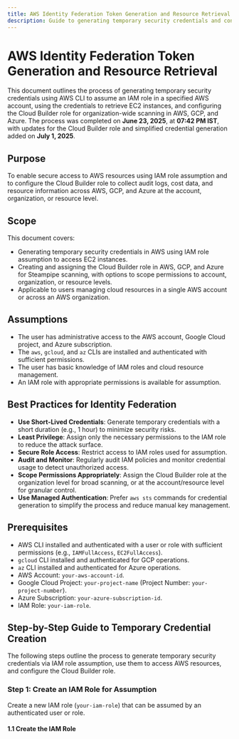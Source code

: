 ```yaml
---
title: AWS Identity Federation Token Generation and Resource Retrieval
description: Guide to generating temporary security credentials and configuring the Cloud Builder role for AWS, GCP, and Azure.
---
```


# AWS Identity Federation Token Generation and Resource Retrieval

This document outlines the process of generating temporary security credentials using AWS CLI to assume an IAM role in a specified AWS account, using the credentials to retrieve EC2 instances, and configuring the Cloud Builder role for organization-wide scanning in AWS, GCP, and Azure. The process was completed on **June 23, 2025**, at **07:42 PM IST**, with updates for the Cloud Builder role and simplified credential generation added on **July 1, 2025**.

## Purpose

To enable secure access to AWS resources using IAM role assumption and to configure the Cloud Builder role to collect audit logs, cost data, and resource information across AWS, GCP, and Azure at the account, organization, or resource level.

## Scope

This document covers:

- Generating temporary security credentials in AWS using IAM role assumption to access EC2 instances.
- Creating and assigning the Cloud Builder role in AWS, GCP, and Azure for Steampipe scanning, with options to scope permissions to account, organization, or resource levels.
- Applicable to users managing cloud resources in a single AWS account or across an AWS organization.

## Assumptions

- The user has administrative access to the AWS account, Google Cloud project, and Azure subscription.
- The `aws`, `gcloud`, and `az` CLIs are installed and authenticated with sufficient permissions.
- The user has basic knowledge of IAM roles and cloud resource management.
- An IAM role with appropriate permissions is available for assumption.

## Best Practices for Identity Federation

- **Use Short-Lived Credentials**: Generate temporary credentials with a short duration (e.g., 1 hour) to minimize security risks.
- **Least Privilege**: Assign only the necessary permissions to the IAM role to reduce the attack surface.
- **Secure Role Access**: Restrict access to IAM roles used for assumption.
- **Audit and Monitor**: Regularly audit IAM policies and monitor credential usage to detect unauthorized access.
- **Scope Permissions Appropriately**: Assign the Cloud Builder role at the organization level for broad scanning, or at the account/resource level for granular control.
- **Use Managed Authentication**: Prefer `aws sts` commands for credential generation to simplify the process and reduce manual key management.

## Prerequisites

- AWS CLI installed and authenticated with a user or role with sufficient permissions (e.g., `IAMFullAccess`, `EC2FullAccess`).
- `gcloud` CLI installed and authenticated for GCP operations.
- `az` CLI installed and authenticated for Azure operations.
- AWS Account: `your-aws-account-id`.
- Google Cloud Project: `your-project-name` (Project Number: `your-project-number`).
- Azure Subscription: `your-azure-subscription-id`.
- IAM Role: `your-iam-role`.

## Step-by-Step Guide to Temporary Credential Creation

The following steps outline the process to generate temporary security credentials via IAM role assumption, use them to access AWS resources, and configure the Cloud Builder role.

### Step 1: Create an IAM Role for Assumption

Create a new IAM role (`your-iam-role`) that can be assumed by an authenticated user or role.

#### 1.1 Create the IAM Role